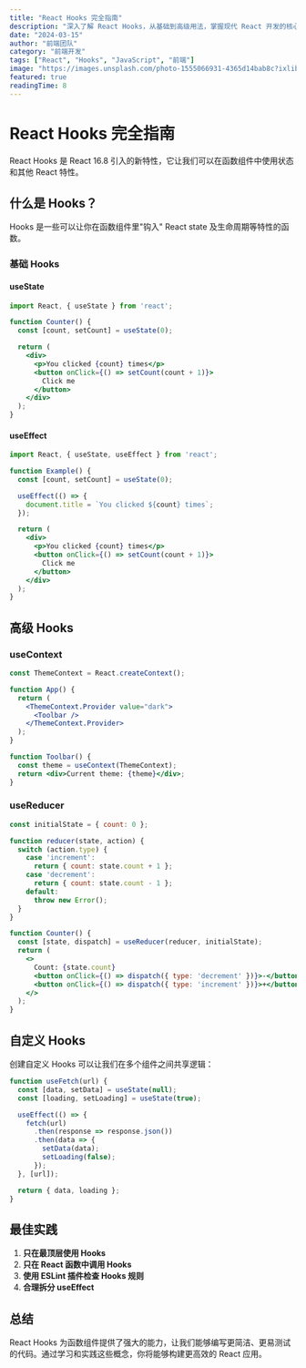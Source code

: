 ```yaml
---
title: "React Hooks 完全指南"
description: "深入了解 React Hooks，从基础到高级用法，掌握现代 React 开发的核心技能。"
date: "2024-03-15"
author: "前端团队"
category: "前端开发"
tags: ["React", "Hooks", "JavaScript", "前端"]
image: "https://images.unsplash.com/photo-1555066931-4365d14bab8c?ixlib=rb-4.0.3&ixid=M3wxMjA3fDB8MHxwaG90by1wYWdlfHx8fGVufDB8fHx8fA%3D%3D&auto=format&fit=crop&w=2340&q=80"
featured: true
readingTime: 8
---
```


# React Hooks 完全指南

React Hooks 是 React 16.8 引入的新特性，它让我们可以在函数组件中使用状态和其他 React 特性。

## 什么是 Hooks？

Hooks 是一些可以让你在函数组件里"钩入" React state 及生命周期等特性的函数。

### 基础 Hooks

#### useState

```jsx
import React, { useState } from 'react';

function Counter() {
  const [count, setCount] = useState(0);

  return (
    <div>
      <p>You clicked {count} times</p>
      <button onClick={() => setCount(count + 1)}>
        Click me
      </button>
    </div>
  );
}
```

#### useEffect

```jsx
import React, { useState, useEffect } from 'react';

function Example() {
  const [count, setCount] = useState(0);

  useEffect(() => {
    document.title = `You clicked ${count} times`;
  });

  return (
    <div>
      <p>You clicked {count} times</p>
      <button onClick={() => setCount(count + 1)}>
        Click me
      </button>
    </div>
  );
}
```

## 高级 Hooks

### useContext

```jsx
const ThemeContext = React.createContext();

function App() {
  return (
    <ThemeContext.Provider value="dark">
      <Toolbar />
    </ThemeContext.Provider>
  );
}

function Toolbar() {
  const theme = useContext(ThemeContext);
  return <div>Current theme: {theme}</div>;
}
```

### useReducer

```jsx
const initialState = { count: 0 };

function reducer(state, action) {
  switch (action.type) {
    case 'increment':
      return { count: state.count + 1 };
    case 'decrement':
      return { count: state.count - 1 };
    default:
      throw new Error();
  }
}

function Counter() {
  const [state, dispatch] = useReducer(reducer, initialState);
  return (
    <>
      Count: {state.count}
      <button onClick={() => dispatch({ type: 'decrement' })}>-</button>
      <button onClick={() => dispatch({ type: 'increment' })}>+</button>
    </>
  );
}
```

## 自定义 Hooks

创建自定义 Hooks 可以让我们在多个组件之间共享逻辑：

```jsx
function useFetch(url) {
  const [data, setData] = useState(null);
  const [loading, setLoading] = useState(true);

  useEffect(() => {
    fetch(url)
      .then(response => response.json())
      .then(data => {
        setData(data);
        setLoading(false);
      });
  }, [url]);

  return { data, loading };
}
```

## 最佳实践

1. **只在最顶层使用 Hooks**
2. **只在 React 函数中调用 Hooks**
3. **使用 ESLint 插件检查 Hooks 规则**
4. **合理拆分 useEffect**

## 总结

React Hooks 为函数组件提供了强大的能力，让我们能够编写更简洁、更易测试的代码。通过学习和实践这些概念，你将能够构建更高效的 React 应用。 